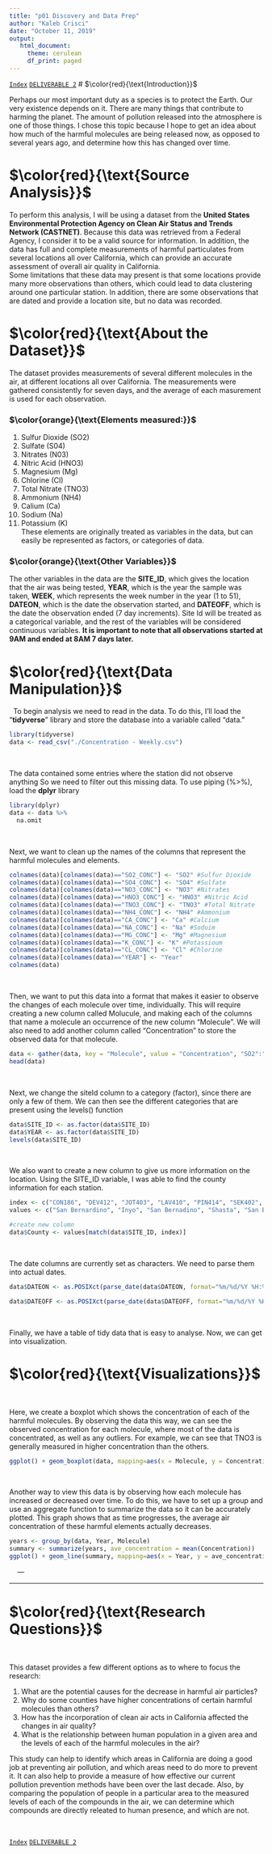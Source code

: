 ```yaml
---
title: "p01 Discovery and Data Prep"
author: "Kaleb Crisci"
date: "October 11, 2019"
output: 
   html_document: 
     theme: cerulean
     df_print: paged
---
```

[`Index`](https://introdsci.github.io/DataScience-kcrisci94/index)
[`DELIVERABLE 2`](https://introdsci.github.io/DataScience-kcrisci94/deliv2)
# $\color{red}{\text{Introduction}}$ 

Perhaps our most important duty as a species is to protect the Earth. Our very existence depends on it. There are many things that contribute to harming the planet. The amount of pollution released into the atmosphere is one of those things. I chose this topic because I hope to get an idea about how much of the harmful molecules are being released now, as opposed to several years ago, and determine how this has changed over time.

# $\color{red}{\text{Source Analysis}}$
To perform this analysis, I will be using a dataset from the **United States Environmental Protection Agency on Clean Air Status and Trends Network (CASTNET)**. Because this data was retrieved from a Federal Agency, I consider it
to be a valid source for information. In addition, the data has full and complete measurements of harmful particulates from several locations all over California, which can provide an accurate assessment of overall air quality in California.  
Some limitations that these data may present is that some locations provide many more observations than others, which could lead to data clustering around one particular station. In addition, there are some observations that are dated and provide a location site, but no data was recorded. 

# $\color{red}{\text{About the Dataset}}$
The dataset provides measurements of several different molecules in the air, at different locations all over California. The measurements were gathered consistently for seven days, and the average of each masurement is used for each observation.

### $\color{orange}{\text{Elements measured:}}$
1. Sulfur Dioxide (SO2)     
2. Sulfate (S04)            
3. Nitrates (N03)           
4. Nitric Acid (HNO3)      
5. Magnesium (Mg)          
6. Chlorine (Cl) 
7. Total Nitrate (TNO3)
8. Ammonium (NH4)
9. Calium (Ca)
10. Sodium (Na)
11. Potassium (K)  
These elements are originally treated as variables in the data, but can easily be represented as factors, or categories of data. 

### $\color{orange}{\text{Other Variables}}$
The other variables in the data are the **SITE_ID**, which gives the location that the air was being tested, **YEAR**, which is the year the sample was taken, **WEEK**, which represents the week number in the year (1 to 51), **DATEON**, which is the date the observation started, and **DATEOFF**, which is the date the observation ended (7 day increments).
Site Id will be treated as a categorical variable, and the rest of the variables will be considered continuous variables. **It is important to note that all observations started at 9AM and ended at 8AM 7 days later.**

# $\color{red}{\text{Data Manipulation}}$  
&nbsp;
To begin analysis we need to read in the data. To do this, I'll load the "**tidyverse**" library and store the database into a variable called "data."
```r
library(tidyverse)
data <- read_csv("./Concentration - Weekly.csv")

```
&nbsp;
&nbsp;

The data contained some entries where the station did not observe anything
So we need to filter out this missing data. To use piping (%>%), load the **dplyr** library
```r
library(dplyr)
data <- data %>%
  na.omit
```
&nbsp;
&nbsp;

Next, we want to clean up the names of the columns that represent the harmful molecules and elements.
```r
colnames(data)[colnames(data)=="SO2_CONC"] <- "SO2" #Sulfur Dioxide
colnames(data)[colnames(data)=="SO4_CONC"] <- "SO4" #Sulfate
colnames(data)[colnames(data)=="NO3_CONC"] <- "NO3" #Nitrates
colnames(data)[colnames(data)=="HNO3_CONC"] <- "HNO3" #Nitric Acid
colnames(data)[colnames(data)=="TNO3_CONC"] <- "TNO3" #Total Nitrate
colnames(data)[colnames(data)=="NH4_CONC"] <- "NH4" #Ammonium
colnames(data)[colnames(data)=="CA_CONC"] <- "Ca" #Calcium
colnames(data)[colnames(data)=="NA_CONC"] <- "Na" #Soduim
colnames(data)[colnames(data)=="MG_CONC"] <- "Mg" #Magnesium
colnames(data)[colnames(data)=="K_CONC"] <- "K" #Potassioum
colnames(data)[colnames(data)=="CL_CONC"] <- "Cl" #Chlorine
colnames(data)[colnames(data)=="YEAR"] <- "Year"
colnames(data)
```
&nbsp;
&nbsp;

Then, we want to put this data into a format that makes it easier to observe the changes of each molecule over time, individually. This will require creating a new column called Molucule, and making each of the columns that name a molecule an occurrence of the new column "Molecule". We will also need to add another column called "Concentration" to store the observed data for that molecule.
```r
data <- gather(data, key = "Molecule", value = "Concentration", "SO2":"Cl", convert = FALSE, factor_key = TRUE)
head(data)
```
&nbsp;
&nbsp;

Next, we change the siteId column to a category (factor), since there are only a few of them. We can then see the different categories that are present using the levels() function
```r
data$SITE_ID <- as.factor(data$SITE_ID)
data$YEAR <- as.factor(data$SITE_ID)
levels(data$SITE_ID)
```
&nbsp;
&nbsp;

We also  want to create a new column to give us more information on the location. Using the SITE_ID variable, I was able to find the county information for each station. 
```r
index <- c("CON186", "DEV412", "JOT403", "LAV410", "PIN414", "SEK402", "SEK430", "YOS404")
values <- c("San Bernardino", "Inyo", "San Bernadino", "Shasta", "San Benito", "Tulare", "Tulare", "Mariposa")

#create new column
data$County <- values[match(data$SITE_ID, index)] 
```
&nbsp;
&nbsp;

The date columns are currently set as characters. We need to parse them into actual dates.
```r
data$DATEON <- as.POSIXct(parse_date(data$DATEON, format="%m/%d/%Y %H:%M:%S"))

data$DATEOFF <- as.POSIXct(parse_date(data$DATEOFF, format="%m/%d/%Y %H:%M:%S"))
```
&nbsp;
&nbsp;

Finally, we have a table of tidy data that is easy to analyse. Now, we can get into visualization.

# $\color{red}{\text{Visualizations}}$
&nbsp;
&nbsp;

Here, we create a boxplot which shows the concentration of each of the harmful molecules. By observing the data this way, we can see the observed concentration for each molecule, where most of the data is concentrated, as well as any outliers. For example, we can see that TNO3 is generally measured in higher concentration than the others.
```r
ggplot() + geom_boxplot(data, mapping=aes(x = Molecule, y = Concentration))
```
&nbsp;
&nbsp;

Another way to view this data is by observing how each molecule has increased or decreased over time. To do this, we have to set up a group and use an aggregate function to summarize the data so it can be accurately plotted. This graph shows that as time progresses, the average air concentration of these harmful elements actually decreases. 
```r
years <- group_by(data, Year, Molecule)
summary <- summarize(years, ave_concentration = mean(Concentration))
ggplot() + geom_line(summary, mapping=aes(x = Year, y = ave_concentration, colour = Molecule))
```
&nbsp;
&nbsp; ---

---

# $\color{red}{\text{Research Questions}}$
&nbsp;

This dataset provides a few different options as to where to focus the research:  

1. What are the potential causes for the decrease in harmful air particles?  
2. Why do some counties have higher concentrations of certain harmful molecules than
   others?  
3. How has the incorporation of clean air acts in California affected the changes in 
   air quality?  
4. What is the relationship between human population in a given area and the levels     of each of the harmful molecules in the air?

This study can help to identify which areas in California are doing a good job at preventing air pollution, and which areas need to do more to prevent it. It can also help to provide a measure of how effective our current pollution prevention methods have been over the last decade. Also, by comparing the population of people in a particular area to the measured levels of each of the compounds in the air, we can determine which compounds are directly releated to human presence, and which are not.

&nbsp;
&nbsp;

[`Index`](https://introdsci.github.io/DataScience-kcrisci94/index)
[`DELIVERABLE 2`](https://introdsci.github.io/DataScience-kcrisci94/deliv2)
